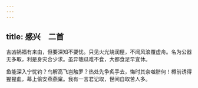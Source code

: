 ```yaml
---
---
---
```

title: 感兴　二首
---



吉凶祸福有来由，但要深知不要忧。只见火光烧润屋，不闻风浪覆虚舟。名为公器无多取，利是身灾合少求。虽异匏瓜难不食，大都食足早宜休。

鱼能深入宁忧钓？鸟解高飞岂触罗？热处先争炙手去，悔时其奈噬脐何！樽前诱得猩猩血，幕上偷安燕燕窠。我有一言君记取，世间自取苦人多。